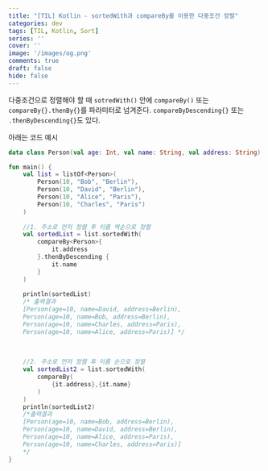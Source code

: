 ```yaml
---
title: "[TIL] Kotlin - sortedWith과 compareBy를 이용한 다중조건 정렬"
categories: dev
tags: [TIL, Kotlin, Sort]
series: ''
cover: ''
image: '/images/og.png'
comments: true
draft: false
hide: false
---
```


다중조건으로 정렬해야 할 때 `sotredWith()` 안에 `compareBy()` 또는 `compareBy{}.thenBy{}`를 파라미터로 넘겨준다. `compareByDescending{}` 또는 `.thenByDescending{}`도 있다.

아래는 코드 예시
```kotlin
data class Person(val age: Int, val name: String, val address: String)

fun main() {
    val list = listOf<Person>(
		Person(10, "Bob", "Berlin"),
		Person(10, "David", "Berlin"),
		Person(10, "Alice", "Paris"),
		Person(10, "Charles", "Paris")
	)
    
    //1. 주소로 먼저 정렬 후 이름 역순으로 정렬
    val sortedList = list.sortedWith(
        compareBy<Person>{
            it.address
        }.thenByDescending {
            it.name
        }
    )
    
    println(sortedList)
    /* 출력결과
    [Person(age=10, name=David, address=Berlin),
    Person(age=10, name=Bob, address=Berlin), 
    Person(age=10, name=Charles, address=Paris), 
    Person(age=10, name=Alice, address=Paris)] */
    
    
    
    //2. 주소로 먼저 정렬 후 이름 순으로 정렬
    val sortedList2 = list.sortedWith(
        compareBy(        
            {it.address},{it.name}
        )
    )
    println(sortedList2)
    /*출력결과
    [Person(age=10, name=Bob, address=Berlin), 
    Person(age=10, name=David, address=Berlin), 
    Person(age=10, name=Alice, address=Paris), 
    Person(age=10, name=Charles, address=Paris)]
    */
}
```  

